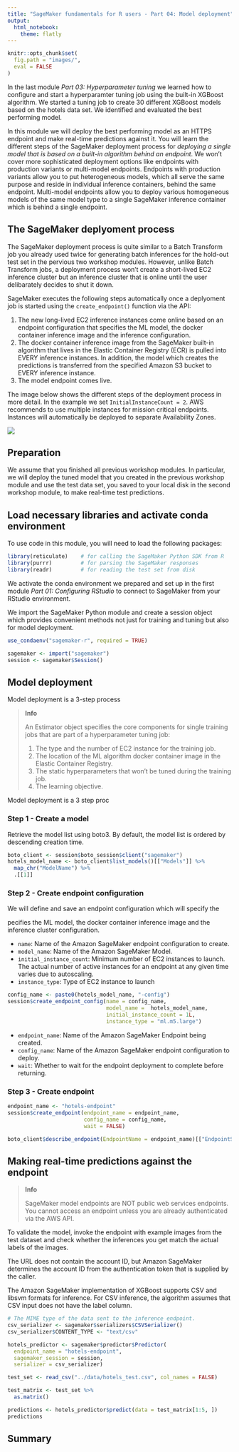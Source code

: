 ```yaml
---
title: "SageMaker fundamentals for R users - Part 04: Model deployment"
output: 
  html_notebook:
    theme: flatly
---
```


```r
knitr::opts_chunk$set(
  fig.path = "images/",
  eval = FALSE
)
```


In the last module *Part 03: Hyperparameter tuning* we learned how to configure and start a hyperparamter tuning job using the built-in XGBoost algorithm. We started a tuning job to create 30 different XGBoost models based on the hotels data set. We identified and evaluated the best performing model. 

In this module we will deploy the best performing model as an HTTPS endpoint and make real-time predictions against it. You will learn the different steps of the SageMaker deployment process for *deploying a single model that is based on a built-in algorithm behind an endpoint*. We won't cover more sophisticated deployment options like endpoints with production variants or multi-model endpoints. Endpoints with production variants allow you to put heterogeneous models, which all serve the same purpose and reside in individual inference containers, behind the same endpoint. Multi-model endpoints allow you to deploy various homogeneous models of the same model type to a single SageMaker inference container which is behind a single endpoint.


## The SageMaker deplyoment process

The SageMaker deployment process is quite similar to a Batch Transform job you already used twice for generating batch inferences for the hold-out test set in the pervious two workshop modules. However, unlike Batch Transform jobs, a deployment process won't create a short-lived EC2 inference cluster but an inference cluster that is online until the user delibarately decides to shut it down. 

SageMaker executes the following steps automatically once a deplyoment job is started using the `create_endpoint()` function via the API:

1. The new long-lived EC2 inference instances come online based on an endpoint configuration that specifies the ML model, the docker container inference image and the inference configuration.
2. The docker container inference image from the SageMaker built-in algorithm that lives in the Elastic Container Registry (ECR) is pulled into EVERY inference instances. In addition, the model which creates the predictions is transferred from the specified Amazon S3 bucket to EVERY inference instance.
3. The model endpoint comes live.


The image below shows the different steps of the deployment process in more detail. In the example we set `InitialInstanceCount = 2`. AWS recommends to use multiple instances for mission critical endpoints. Instances will automatically be deployed to separate Availability Zones. 

![](images/sagemaker_deployment.png)



## Preparation

We assume that you finished all previous workshop modules. In particular, we will deploy the tuned model that you created in the previous workshop module and use the test data set, you saved to your local disk in the second workshop module, to make real-time test predictions.


## Load necessary libraries and activate conda environment 

To use code in this module, you will need to load the following packages:

```r
library(reticulate)    # for calling the SageMaker Python SDK from R
library(purrr)         # for parsing the SageMaker responses
library(readr)         # for reading the test set from disk 
```

We activate the conda environment we prepared and set up in the first module *Part 01: Configuring RStudio* to connect to SageMaker from your RStudio environment. 

We import the SageMaker Python module and create a session object which provides convenient methods not just for training and tuning but also for model deployment.

```r
use_condaenv("sagemaker-r", required = TRUE)

sagemaker <- import("sagemaker")
session <- sagemaker$Session()
```


## Model deployment 

Model deployment is a 3-step process 

> **Info**
> 
> An Estimator object specifies the core components for single training jobs that are part of a
> hyperparameter tuning job:
>
> 1) The type and the number of EC2 instance for the training job.
> 2) The location of the ML algorithm docker container image in the Elastic Container Registry.
> 3) The static hyperparameters that won't be tuned during the training job.
> 4) The learning objective.

Model deployment is a 3 step proc




### Step 1 - Create a model

Retrieve the model list using boto3. By default, the model list is ordered by descending creation time. 

```r
boto_client <- session$boto_session$client("sagemaker")
hotels_model_name <- boto_client$list_models()[["Models"]] %>% 
  map_chr("ModelName") %>% 
  .[[1]]

```



### Step 2 - Create endpoint configuration

We will define and save an endpoint configuration which will specify the  


pecifies the ML model, the docker container inference image and the inference cluster configuration.

* `name`:  Name of the Amazon SageMaker endpoint configuration to create.
* `model_name`: Name of the Amazon SageMaker Model.
* `initial_instance_count`: Minimum number of EC2 instances to launch. The actual number of active instances for an endpoint at any given time varies due to autoscaling.
* `instance_type`: Type of EC2 instance to launch


```r
config_name <- paste0(hotels_model_name, "-config")
session$create_endpoint_config(name = config_name,
                               model_name =  hotels_model_name, 
                               initial_instance_count = 1L, 
                               instance_type = "ml.m5.large")
```


* `endpoint_name`: Name of the Amazon SageMaker Endpoint being created.
* `config_name`: Name of the Amazon SageMaker endpoint configuration to deploy.
* `wait`: Whether to wait for the endpoint deployment to complete before returning.


### Step 3 - Create endpoint

```r
endpoint_name <- "hotels-endpoint"
session$create_endpoint(endpoint_name = endpoint_name, 
                        config_name = config_name,
                        wait = FALSE)
```


```r
boto_client$describe_endpoint(EndpointName = endpoint_name)[["EndpointStatus"]]
```

## Making real-time predictions against the endpoint


> **Info**
> 
> SageMaker model endpoints are NOT public web services endpoints. You cannot access 
> an endpoint unless you are already authenticated via the AWS API. 



To validate the model, invoke the endpoint with example images from the test dataset and check whether the inferences you get match the actual labels of the images. 

The URL does not contain the account ID, but Amazon SageMaker determines the account ID from the authentication token that is supplied by the caller. 

The Amazon SageMaker implementation of XGBoost supports CSV and libsvm formats for inference.
For CSV inference, the algorithm assumes that CSV input does not have the label column. 

```r
# The MIME type of the data sent to the inference endpoint.
csv_serializer <- sagemaker$serializers$CSVSerializer()
csv_serializer$CONTENT_TYPE <- "text/csv"

hotels_predictor <- sagemaker$predictor$Predictor(
  endpoint_name = "hotels-endpoint", 
  sagemaker_session = session, 
  serializer = csv_serializer)

```

```r
test_set <- read_csv("../data/hotels_test.csv", col_names = FALSE)

test_matrix <- test_set %>% 
  as.matrix()

predictions <- hotels_predictor$predict(data = test_matrix[1:5, ])
predictions
```


## Summary
